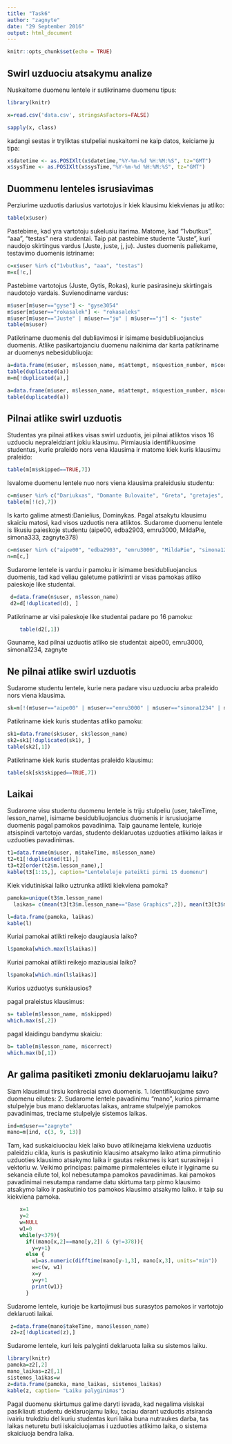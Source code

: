 ```yaml
---
title: "Task6"
author: "zagnyte"
date: "29 September 2016"
output: html_document
---
```


```r
knitr::opts_chunk$set(echo = TRUE)
```

## Swirl uzduociu atsakymu analize

Nuskaitome duomenu lentele ir sutikriname duomenu tipus:

```r
library(knitr)

```

```r
x=read.csv('data.csv', stringsAsFactors=FALSE)
```

```r
sapply(x, class)
```

kadangi sestas ir tryliktas stulpeliai nuskaitomi ne kaip datos, keiciame ju tipa:

```r
x$datetime <- as.POSIXlt(x$datetime,"%Y-%m-%d %H:%M:%S", tz="GMT")
x$sysTime <- as.POSIXlt(x$sysTime,"%Y-%m-%d %H:%M:%S", tz="GMT")
```

## Duommenu lenteles isrusiavimas

Perziurime uzduotis dariusius vartotojus ir kiek klausimu kiekvienas ju atliko:

```r
table(x$user)
```

Pastebime, kad yra vartotoju sukelusiu itarima. Matome, kad "1vbutkus", "aaa", "testas" nera studentai. Taip pat pastebime studente "Juste", kuri naudojo skirtingus vardus (Juste, juste, j, ju). Justes duomenis paliekame, testavimo duomenis istriname:

```r
c=x$user %in% c("1vbutkus", "aaa", "testas")
m=x[!c,]
```

Pastebime vartotojus (Juste, Gytis, Rokas), kurie pasirasineju skirtingais naudotojo vardais. Suvienodiname vardus:

```r
m$user[m$user=="gyse"] <- "gyse3054"
m$user[m$user=="rokasalek"] <- "rokasaleks"
m$user[m$user=="Juste" | m$user=="ju" | m$user=="j"] <- "juste"
table(m$user)
```
Patikriname duomenis del dubliavimosi ir isimame besidubliuojancius duomenis. Atlike pasikartojanciu duomenu naikinima dar karta patikriname ar duomenys nebesidubliuoja:

```r
a=data.frame(m$user, m$lesson_name, m$attempt, m$question_number, m$correct, m$skipped)
table(duplicated(a))
m=m[!duplicated(a),]

a=data.frame(m$user, m$lesson_name, m$attempt, m$question_number, m$correct, m$skipped)
table(duplicated(a))
```

## Pilnai atlike swirl uzduotis

Studentas yra pilnai atlikes visas swirl uzduotis, jei pilnai atliktos visos 16 uzduociu nepraleidziant jokiu klausimu.
Pirmiausia identifikuosime studentus, kurie praleido nors vena klausima ir matome kiek kuris klausimu praleido:

```r
table(m[m$skipped==TRUE,7])
```

Isvalome duomenu lentele nuo nors viena klausima praleidusiu studentu:

```r
c=m$user %in% c("Dariukxas", "Domante Bulovaite", "Greta", "gretajes", "gyse3054", "juste", "Karolina", "kestous", "ogadova", "ojautakaite",  "Raigardas", "rokasaleks", "SandraKozlovskaja", "simonalevickaite", "sindeivydas")
table(m[!(c),7])
```

Is karto galime atmesti:Danielius, Dominykas. Pagal atsakytu klausimu skaiciu matosi, kad visos uzduotis nera atliktos.
Sudarome duomenu lentele is likusiu paieskoje studentu (aipe00, edba2903, emru3000, MildaPie, simona333, zagnyte378)

```r
c=m$user %in% c("aipe00", "edba2903", "emru3000", "MildaPie", "simona1234", "zagnyte" )
n=m[c,]

```

Sudarome lentele is vardu ir pamoku ir isimame besidubliuojancius duomenis, tad kad veliau galetume patikrinti ar visas pamokas atliko paieskoje like studentai.

```r
 d=data.frame(n$user, n$lesson_name)
 d2=d[!duplicated(d), ]
```

Patikriname ar visi paieskoje like studentai padare po 16 pamoku:

```r
    table(d2[,1])
```

Gauname, kad pilnai uzduotis atliko sie studentai:  aipe00, emru3000, simona1234, zagnyte

## Ne pilnai atlike swirl uzduotis

Sudarome studentu lentele, kurie nera padare visu uzduociu arba praleido nors viena klausima.

```r
sk=m[!(m$user=="aipe00" | m$user=="emru3000" | m$user=="simona1234" | m$user=="zagnyte"),]
```

Patikriname kiek kuris studentas atliko pamoku:

```r
sk1=data.frame(sk$user, sk$lesson_name)
sk2=sk1[!duplicated(sk1), ]
table(sk2[,1])
```

Patikriname kiek kuris studentas praleido klausimu:

```r
table(sk[sk$skipped==TRUE,7])
```

## Laikai

Sudarome visu studentu duomenu lentele is triju stulpeliu (user, takeTime, lesson_name), isimame besidubliuojancius duomenis ir isrusiuojame duomenis pagal pamokos pavadinima. Taip gauname lentele, kurioje atsispindi vartotojo vardas, studento deklaruotas uzduoties atlikimo laikas ir uzduoties pavadinimas.

```r
t1=data.frame(m$user, m$takeTime, m$lesson_name)
t2=t1[!duplicated(t1),]
t3=t2[order(t2$m.lesson_name),]
kable(t3[1:15,], caption="Lenteleleje pateikti pirmi 15 duomenu")
```

Kiek vidutiniskai laiko uztrunka atlikti kiekviena pamoka?

```r
pamoka=unique(t3$m.lesson_name)
  laikas= c(mean(t3[t3$m.lesson_name=="Base Graphics",2]), mean(t3[t3$m.lesson_name=="Basic Building Blocks",2]), mean(t3[t3$m.lesson_name=="Dates and Times",2]), mean(t3[t3$m.lesson_name=="Dummy Lesson",2]), mean(t3[t3$m.lesson_name=="Functions",2]), mean(t3[t3$m.lesson_name=="lapply and sapply",2]), mean(t3[t3$m.lesson_name=="Logic",2]), mean(t3[t3$m.lesson_name=="Looking at Data",2]), mean(t3[t3$m.lesson_name=="Matrices and Data Frames",2]), mean(t3[t3$m.lesson_name=="Missing Values",2]), mean(t3[t3$m.lesson_name=="Sequences of Numbers",2]), mean(t3[t3$m.lesson_name=="Simulation",2]), mean(t3[t3$m.lesson_name=="Subsetting Vectors",2]), mean(t3[t3$m.lesson_name=="vapply and tapply",2]), mean(t3[t3$m.lesson_name=="Vectors",2]), mean(t3[t3$m.lesson_name=="Workspace and Files",2]))

```
```r
l=data.frame(pamoka, laikas)
kable(l)
```

Kuriai pamokai atlikti reikejo daugiausia laiko?

```r
l$pamoka[which.max(l$laikas)]
```

Kuriai pamokai atlikti reikejo maziausiai laiko?

```r
l$pamoka[which.min(l$laikas)]
```

Kurios uzduotys sunkiausios?

pagal praleistus klausimus:

```r
s= table(m$lesson_name, m$skipped)
which.max(s[,2])
```

pagal klaidingu bandymu skaiciu:

```r
b= table(m$lesson_name, m$correct)
which.max(b[,1])
```

## Ar galima pasitiketi zmoniu deklaruojamu laiku?

Siam klausimui tirsiu konkreciai savo duomenis.
1. Identifikuojame savo duomenu eilutes:
2. Sudarome lentele pavadinimu "mano", kurios pirmame stulpelyje bus mano deklaruotas laikas, antrame stulpelyje pamokos pavadinimas, treciame stulpelyje sistemos laikas.

```r
ind=m$user=="zagnyte"
mano=m[ind, c(3, 9, 13)]
```

Tam, kad suskaiciuociau kiek laiko buvo atlikinejama kiekviena uzduotis paleidziu cikla, kuris is paskutinio klausimo atsakymo laiko atima pirmutinio uzduoties klausimo atsakymo laika ir gautas reiksmes is kart surasineja i vektoriu w.
Veikimo principas: paimame pirmalenteles eilute ir lyginame su sekancia eilute tol, kol nebesutampa pamokos pavadinimas. kai pamokos pavadinimai nesutampa randame datu skirtuma tarp pirmo klausimo atsakymo laiko ir paskutinio tos pamokos klausimo atsakymo laiko. ir taip su kiekviena pamoka.

```r
    x=1
    y=2
    w=NULL
    w1=0
    while(y<379){
      if((mano[x,2]==mano[y,2]) & (y!=378)){
        y=y+1}
      else {
        w1=as.numeric(difftime(mano[y-1,3], mano[x,3], units="min"))
        w=c(w, w1)            
        x=y
        y=y+1
        print(w1)}
      }
```

Sudarome lentele, kurioje be kartojimusi bus surasytos pamokos ir vartotojo deklaruoti laikai.

```r
 z=data.frame(mano$takeTime, mano$lesson_name)
 z2=z[!duplicated(z),]
```


Sudarome lentele, kuri leis palyginti deklaruota laika su sistemos laiku.

```r
library(knitr)
pamoka=z2[,2]
mano_laikas=z2[,1]
sistemos_laikas=w
z=data.frame(pamoka, mano_laikas, sistemos_laikas)
kable(z, caption= "Laiku palyginimas")
```

Pagal duomenu skirtumus galime daryti isvada, kad negalima visiskai pasikliauti studentu deklaruojamu laiku, taciau darant uzduotis atsiranda ivairiu trukdziu del kuriu studentas kuri laika buna nutraukes darba, tas laikas neturetu buti iskaiciuojamas i uzduoties atlikimo laika, o sistema skaiciuoja bendra laika.


